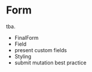 
<Meta title="Docs/Components/Form" />

# Form

tba.

-   FinalForm
-   Field
-   present custom fields
-   Styling
-   submit mutation best practice
